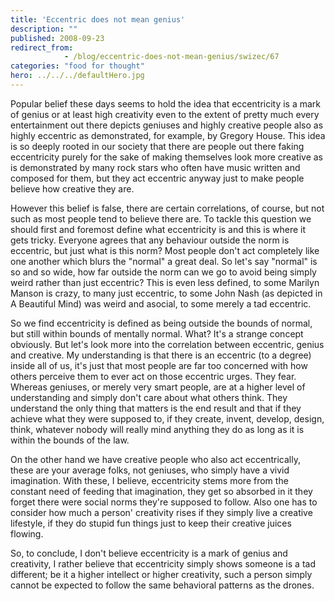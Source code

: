 ```yaml
---
title: 'Eccentric does not mean genius'
description: ""
published: 2008-09-23
redirect_from: 
            - /blog/eccentric-does-not-mean-genius/swizec/67
categories: "food for thought"
hero: ../../../defaultHero.jpg
---
```

Popular belief these days seems to hold the idea that eccentricity is a mark of genius or at least high creativity even to the extent of pretty much every entertainment out there depicts geniuses and highly creative people also as highly eccentric as demonstrated, for example, by Gregory House. This idea is so deeply rooted in our society that there are people out there faking eccentricity purely for the sake of making themselves look more creative as is demonstrated by many rock stars who often have music written and composed for them, but they act eccentric anyway just to make people believe how creative they are.

However this belief is false, there are certain correlations, of course, but not such as most people tend to believe there are. To tackle this question we should first and foremost define what eccentricity is and this is where it gets tricky. Everyone agrees that any behaviour outside the norm is eccentric, but just what is this norm? Most people don't act completely like one another which blurs the "normal" a great deal. So let's say "normal" is so and so wide, how far outside the norm can we go to avoid being simply weird rather than just eccentric? This is even less defined, to some Marilyn Manson is crazy, to many just eccentric, to some John Nash (as depicted in A Beautiful Mind) was weird and asocial, to some merely a tad eccentric.

So we find eccentricity is defined as being outside the bounds of normal, but still within bounds of mentally normal. What? It's a strange concept obviously. But let's look more into the correlation between eccentric, genius and creative. My understanding is that there is an eccentric (to a degree) inside all of us, it's just that most people are far too concerned with how others perceive them to ever act on those eccentric urges. They fear. Whereas geniuses, or merely very smart people, are at a higher level of understanding and simply don't care about what others think. They understand the only thing that matters is the end result and that if they achieve what they were supposed to, if they create, invent, develop, design, think, whatever nobody will really mind anything they do as long as it is within the bounds of the law.

On the other hand we have creative people who also act eccentrically, these are your average folks, not geniuses, who simply have a vivid imagination. With these, I believe, eccentricity stems more from the constant need of feeding that imagination, they get so absorbed in it they forget there were social norms they're supposed to follow. Also one has to consider how much a person' creativity rises if they simply live a creative lifestyle, if they do stupid fun things just to keep their creative juices flowing.

So, to conclude, I don't believe eccentricity is a mark of genius and creativity, I rather believe that eccentricity simply shows someone is a tad different; be it a higher intellect or higher creativity, such a person simply cannot be expected to follow the same behavioral patterns as the drones.
